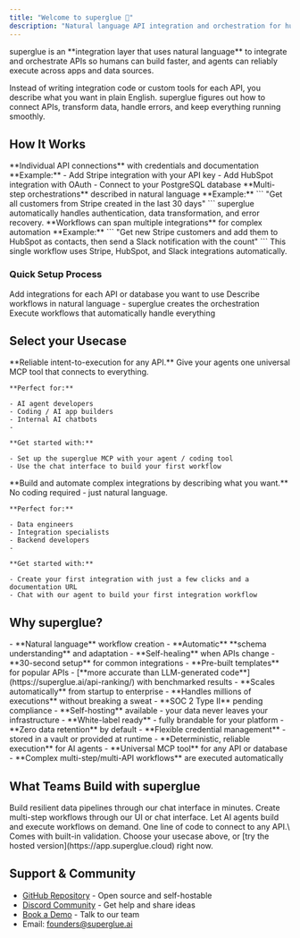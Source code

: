 ```yaml
---
title: "Welcome to superglue 🔗"
description: "Natural language API integration and orchestration for humans and agents"
---
```


<Card title="What is superglue?" icon="lightbulb" iconType="duotone">
  superglue is an **integration layer that uses natural language** to integrate
  and orchestrate APIs so humans can build faster, and agents can reliably
  execute across apps and data sources.
</Card>

Instead of writing integration code or custom tools for each API, you describe what you want in plain English. superglue figures out how to connect APIs, transform data, handle errors, and keep everything running smoothly.

## How It Works

<CardGroup cols={2}>
  <Card title="1. Connect Integrations" icon="plug" iconType="duotone">
    **Individual API connections** with credentials and documentation
    **Example:** - Add Stripe integration with your API key - Add HubSpot
    integration with OAuth - Connect to your PostgreSQL database
  </Card>

  <Card title="2. Build Workflows" icon="workflow" iconType="duotone">
    **Multi-step orchestrations** described in natural language **Example:** ```
    "Get all customers from Stripe created in the last 30 days" ``` superglue
    automatically handles authentication, data transformation, and error
    recovery.
  </Card>
</CardGroup>

<Card title="Cross-Integration Workflows" icon="link" iconType="duotone">
  **Workflows can span multiple integrations** for complex automation
  **Example:** ``` "Get new Stripe customers and add them to HubSpot as
  contacts, then send a Slack notification with the count" ``` This single
  workflow uses Stripe, HubSpot, and Slack integrations automatically.
</Card>

### Quick Setup Process

<CardGroup cols={3}>
  <Card title="Connect" icon="plug">
    Add integrations for each API or database you want to use
  </Card>
  <Card title="Build" icon="wand-magic-sparkles">
    Describe workflows in natural language - superglue creates the orchestration
  </Card>
  <Card title="Run" icon="play">
    Execute workflows that automatically handle everything
  </Card>
</CardGroup>

## Select your Usecase

<CardGroup cols={2}>
  <Card title="For Agent & AI App Builders" icon="robot" href="/agent-builders/quickstart">
    **Reliable intent-to-execution for any API.** Give your agents one universal MCP tool that connects to everything.

    **Perfect for:**

    - AI agent developers
    - Coding / AI app builders
    - Internal AI chatbots
    -

    **Get started with:**

    - Set up the superglue MCP with your agent / coding tool
    - Use the chat interface to build your first workflow

  </Card>
  <Card title="For Data & Integration Engineers" icon="code" href="/data-engineers/quickstart">
    **Build and automate complex integrations by describing what you want.** No coding required - just natural language.

    **Perfect for:**

    - Data engineers
    - Integration specialists
    - Backend developers
    -

    **Get started with:**

    - Create your first integration with just a few clicks and a documentation URL
    - Chat with our agent to build your first integration workflow

  </Card>
</CardGroup>

## Why superglue?

<AccordionGroup>
  <Accordion title="AI-Native Integration" icon="brain">
    - **Natural language** workflow creation - **Automatic** **schema
    understanding** and adaptation - **Self-healing** when APIs change
  </Accordion>
  <Accordion title="Built for Speed" icon="bolt">
    - **30-second setup** for common integrations - **Pre-built templates** for
    popular APIs - [**more accurate than LLM-generated
    code**](https://superglue.ai/api-ranking/) with benchmarked results -
    **Scales automatically** from startup to enterprise - **Handles millions of
    executions** without breaking a sweat
  </Accordion>
  <Accordion title="Enterprise Ready" icon="shield">
    - **SOC 2 Type II** pending compliance - **Self-hosting** available - your
    data never leaves your infrastructure - **White-label ready** - fully
    brandable for your platform - **Zero data retention** by default -
    **Flexible credential management** - stored in a vault or provided at
    runtime
  </Accordion>
  <Accordion title="Agent Optimized" icon="robot">
    - **Deterministic, reliable execution** for AI agents - **Universal MCP
    tool** for any API or database - **Complex multi-step/multi-API workflows**
    are executed automatically
  </Accordion>
</AccordionGroup>

## What Teams Build with superglue

<CardGroup cols={4}>
  <Card title="Automate ETL" icon="database">
    Build resilient data pipelines through our chat interface in minutes.
  </Card>
  <Card title="Generate Workflows" icon="timeline">
    Create multi-step workflows through our UI or chat interface.
  </Card>
  <Card title="Tools for Agents" icon="robot">
    Let AI agents build and execute workflows on demand.
  </Card>
  <Card title="Integrate APIs" icon="code">
    One line of code to connect to any API.\ Comes with built-in validation.
  </Card>
</CardGroup>

<Card title="Ready to get started?" icon="rocket">
  Choose your usecase above, or [try the hosted
  version](https://app.superglue.cloud) right now.
</Card>

## Support & Community

- [GitHub Repository](https://github.com/superglue-ai/superglue) - Open source and self-hostable
- [Discord Community](https://discord.gg/vUKnuhHtfW) - Get help and share ideas
- [Book a Demo](https://cal.com/superglue/superglue-demo) - Talk to our team
- Email: [founders@superglue.ai](mailto:stefan@superglue.cloud)
